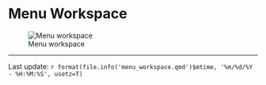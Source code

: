 # Menu Workspace


![Menu workspace](images/menu_workspace/menu_workspace.png)


------------------------------------------------------------------------

Last update: `r format(file.info('menu_workspace.qmd')$mtime, '%m/%d/%Y - %H:%M:%S', usetz=T)`
